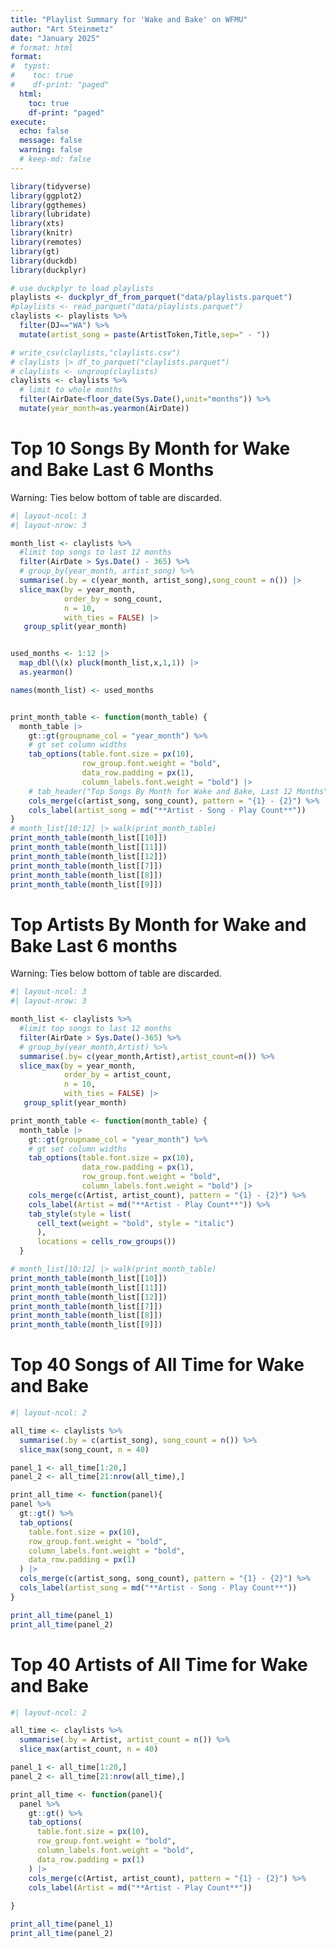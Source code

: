 ```yaml
---
title: "Playlist Summary for 'Wake and Bake' on WFMU"
author: "Art Steinmetz"
date: "January 2025"
# format: html
format:
#  typst:
#    toc: true
#    df-print: "paged"
  html:
    toc: true
    df-print: "paged"
execute:
  echo: false
  message: false
  warning: false
  # keep-md: false
---
```


```r

library(tidyverse)
library(ggplot2)
library(ggthemes)
library(lubridate)
library(xts)
library(knitr)
library(remotes)
library(gt)
library(duckdb)
library(duckplyr)

# use duckplyr to load playlists
playlists <- duckplyr_df_from_parquet("data/playlists.parquet")
#playlists <- read_parquet("data/playlists.parquet")
claylists <- playlists %>% 
  filter(DJ=="WA") %>% 
  mutate(artist_song = paste(ArtistToken,Title,sep=" - "))

# write_csv(claylists,"claylists.csv")
# claylists |> df_to_parquet("claylists.parquet")
# claylists <- ungroup(claylists)
claylists <- claylists %>% 
  # limit to whole months
  filter(AirDate<floor_date(Sys.Date(),unit="months")) %>% 
  mutate(year_month=as.yearmon(AirDate))
```

\newpage

# Top 10 Songs By Month for Wake and Bake Last 6 Months

Warning: Ties below bottom of table are discarded.

```r
#| layout-ncol: 3
#| layout-nrow: 3

month_list <- claylists %>%
  #limit top songs to last 12 months
  filter(AirDate > Sys.Date() - 365) %>%
  # group_by(year_month, artist_song) %>%
  summarise(.by = c(year_month, artist_song),song_count = n()) |> 
  slice_max(by = year_month,
            order_by = song_count,
            n = 10,
            with_ties = FALSE) |> 
   group_split(year_month)


used_months <- 1:12 |> 
  map_dbl(\(x) pluck(month_list,x,1,1)) |> 
  as.yearmon()

names(month_list) <- used_months


print_month_table <- function(month_table) {
  month_table |>
    gt::gt(groupname_col = "year_month") %>%
    # gt set column widths
    tab_options(table.font.size = px(10),
                row_group.font.weight = "bold",
                data_row.padding = px(1),
                column_labels.font.weight = "bold") |> 
    # tab_header("Top Songs By Month for Wake and Bake, Last 12 Months") %>%
    cols_merge(c(artist_song, song_count), pattern = "{1} - {2}") %>%
    cols_label(artist_song = md("**Artist - Song - Play Count**"))
}
# month_list[10:12] |> walk(print_month_table)
print_month_table(month_list[[10]])
print_month_table(month_list[[11]])
print_month_table(month_list[[12]])
print_month_table(month_list[[7]])
print_month_table(month_list[[8]])
print_month_table(month_list[[9]])

```

\newpage

# Top Artists By Month for Wake and Bake Last 6 months

Warning: Ties below bottom of table are discarded.

```r
#| layout-ncol: 3
#| layout-nrow: 3

month_list <- claylists %>%
  #limit top songs to last 12 months
  filter(AirDate > Sys.Date()-365) %>% 
  # group_by(year_month,Artist) %>% 
  summarise(.by= c(year_month,Artist),artist_count=n()) %>% 
  slice_max(by = year_month,
            order_by = artist_count,
            n = 10,
            with_ties = FALSE) |> 
   group_split(year_month)

print_month_table <- function(month_table) {
  month_table |>
    gt::gt(groupname_col = "year_month") %>%
    # gt set column widths
    tab_options(table.font.size = px(10),
                data_row.padding = px(1),
                row_group.font.weight = "bold",
                column_labels.font.weight = "bold") |> 
    cols_merge(c(Artist, artist_count), pattern = "{1} - {2}") %>%
    cols_label(Artist = md("**Artist - Play Count**")) %>%
    tab_style(style = list(
      cell_text(weight = "bold", style = "italic")
      ),
      locations = cells_row_groups())
  }

# month_list[10:12] |> walk(print_month_table)
print_month_table(month_list[[10]])
print_month_table(month_list[[11]])
print_month_table(month_list[[12]])
print_month_table(month_list[[7]])
print_month_table(month_list[[8]])
print_month_table(month_list[[9]])
```

\newpage

# Top 40 Songs of All Time for Wake and Bake

```r
#| layout-ncol: 2

all_time <- claylists %>%
  summarise(.by = c(artist_song), song_count = n()) %>%
  slice_max(song_count, n = 40)

panel_1 <- all_time[1:20,]
panel_2 <- all_time[21:nrow(all_time),]

print_all_time <- function(panel){
panel %>%
  gt::gt() %>%
  tab_options(
    table.font.size = px(10),
    row_group.font.weight = "bold",
    column_labels.font.weight = "bold",
    data_row.padding = px(1)
  ) |>
  cols_merge(c(artist_song, song_count), pattern = "{1} - {2}") %>%
  cols_label(artist_song = md("**Artist - Song - Play Count**"))
}

print_all_time(panel_1)
print_all_time(panel_2)

```

\newpage

# Top 40 Artists of All Time for Wake and Bake

```r
#| layout-ncol: 2

all_time <- claylists %>%
  summarise(.by = Artist, artist_count = n()) %>%
  slice_max(artist_count, n = 40)

panel_1 <- all_time[1:20,]
panel_2 <- all_time[21:nrow(all_time),]

print_all_time <- function(panel){
  panel %>%
    gt::gt() %>%
    tab_options(
      table.font.size = px(10),
      row_group.font.weight = "bold",
      column_labels.font.weight = "bold",
      data_row.padding = px(1)
    ) |>
    cols_merge(c(Artist, artist_count), pattern = "{1} - {2}") %>%
    cols_label(Artist = md("**Artist - Play Count**"))
  
}

print_all_time(panel_1)
print_all_time(panel_2)
```
